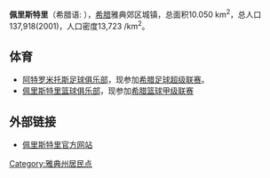 '''佩里斯特里'''（希腊语: {{lang|el|Περιστέρι}}），[[希腊|希腊]]雅典郊区城镇，总面积10.050 km<sup>2</sup>，总人口137,918(2001)，人口密度13,723 /km<sup>2</sup>。

== 体育 ==
*[[阿特罗米托斯足球俱乐部|阿特罗米托斯足球俱乐部]]，现参加[[希腊足球超级联赛|希腊足球超级联赛]]。
*[[佩里斯特里篮球俱乐部|佩里斯特里篮球俱乐部]]，现参加[[希腊篮球甲级联赛|希腊篮球甲级联赛]]

==外部链接==
*[http://www.peristeri.gr/ 佩里斯特里官方网站] {{Wayback|url=http://www.peristeri.gr/ |date=20210321013043 }} 

{{Authority control}}
[[Category:雅典州居民点|Category:雅典州居民点]]